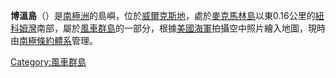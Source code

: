 {{coord|66|17|S|110|31|E|display=title}}

'''博溫島'''（{{lang-en|Boving Island}}）是[[南極洲|南極洲]]的島嶼，位於[[威爾克斯地|威爾克斯地]]，處於[[麥克馬林島|麥克馬林島]]以東0.16公里的[[紐科姆灣|紐科姆灣]]南部，屬於[[風車群島|風車群島]]的一部分，根據[[美國海軍|美國海軍]]拍攝空中照片繪入地圖，現時由[[南極條約體系|南極條約體系]]管理。

{{DEFAULTSORT:Boving Island}}
[[Category:風車群島|Category:風車群島]]


{{WilkesLand-geo-stub}}